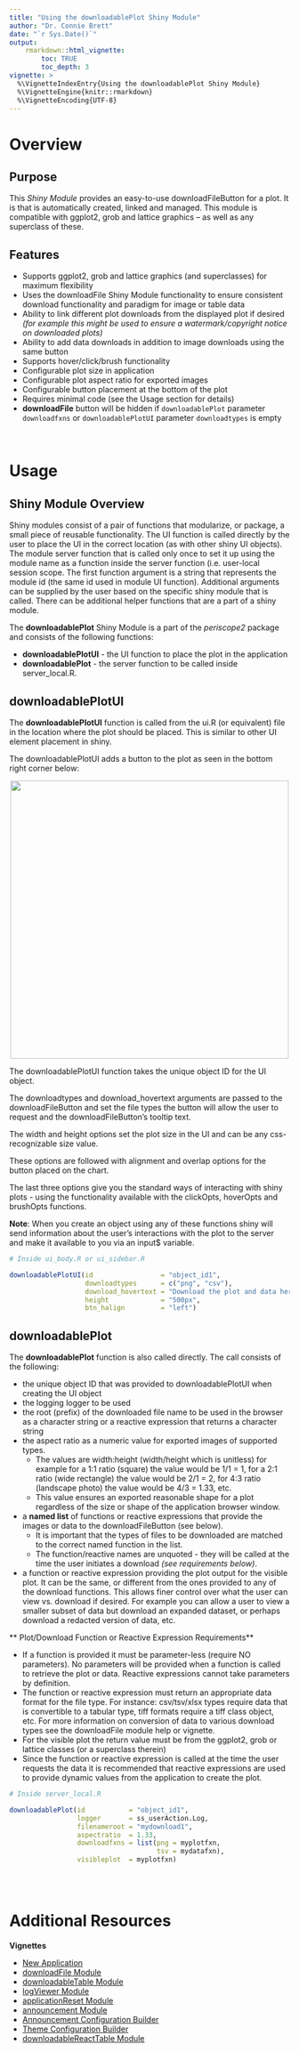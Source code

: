 ```yaml
---
title: "Using the downloadablePlot Shiny Module"
author: "Dr. Connie Brett"
date: "`r Sys.Date()`"
output: 
    rmarkdown::html_vignette:
        toc: TRUE
        toc_depth: 3
vignette: >
  %\VignetteIndexEntry{Using the downloadablePlot Shiny Module}
  %\VignetteEngine{knitr::rmarkdown}
  %\VignetteEncoding{UTF-8}
---
```



# Overview

## Purpose 

This *Shiny Module* provides an easy-to-use downloadFileButton for a plot.  It is that is automatically created, linked and managed.  This module is compatible with ggplot2, grob and lattice graphics -- as well as any superclass of these.


## Features

* Supports ggplot2, grob and lattice graphics (and superclasses) for maximum flexibility
* Uses the downloadFile Shiny Module functionality to ensure consistent
download functionality and paradigm for image or table data
* Ability to link different plot downloads from the displayed plot if 
desired *(for example this might be used to ensure a watermark/copyright
notice on downloaded plots)*
* Ability to add data downloads in addition to image downloads using the same
button
* Supports hover/click/brush functionality
* Configurable plot size in application
* Configurable plot aspect ratio for exported images
* Configurable button placement at the bottom of the plot
* Requires minimal code (see the Usage section for details)
* **downloadFile** button will be hidden if `downloadablePlot` parameter `downloadfxns` or
`downloadablePlotUI` parameter `downloadtypes` is empty

<br>

# Usage

## Shiny Module Overview

Shiny modules consist of a pair of functions that modularize, or package, a small piece of reusable functionality.  The UI function is called directly by the user to place the UI in the correct location (as with other shiny UI objects). The module server function that is called only once to set it up using the module name as a function inside the server function (i.e. user-local session scope.  The first function argument is a string that represents the module id (the same id used in module UI function). Additional arguments can be supplied by the user based on the specific shiny module that is called.  There can be additional helper functions that are a part of a shiny module.


The **downloadablePlot** Shiny Module is a part of the *periscope2* package and 
consists of the following functions:

* **downloadablePlotUI** - the UI function to place the plot in the application
* **downloadablePlot** - the server function to be called inside server_local.R.


## downloadablePlotUI

The **downloadablePlotUI** function is called from the ui.R (or equivalent) file in the location where the plot should be placed.  This is similar to other UI element placement in shiny.

The downloadablePlotUI adds a button to the plot as seen in the bottom right corner below:

<center><img src="figures/downloadablePlot-1.png" width="500px"></center>

The downloadablePlotUI function takes the unique object ID for the UI object.

The downloadtypes and download_hovertext arguments are passed to the downloadFileButton and set the file types the button will allow the user to
request and the downloadFileButton's tooltip text.  

The width and height options set the plot size in the UI and can be any css-recognizable size value.

These options are followed with alignment and overlap options for the button placed on the chart.

The last three options give you the standard ways of interacting with shiny plots - using the functionality available with the clickOpts, hoverOpts and brushOpts functions. 

**Note**: When you create an object using any of these functions shiny will send 
information about the user's interactions with the plot to the server and make 
it available to you via an input$ variable.


```r
# Inside ui_body.R or ui_sidebar.R

downloadablePlotUI(id                 = "object_id1", 
                   downloadtypes      = c("png", "csv"), 
                   download_hovertext = "Download the plot and data here!",
                   height             = "500px", 
                   btn_halign         = "left")
```


## downloadablePlot

The **downloadablePlot** function is also called directly. The call consists of the following:

* the unique object ID that was provided to downloadablePlotUI when creating the UI object
* the logging logger to be used
* the root (prefix) of the downloaded file name to be used in the browser as a character string or a reactive expression that returns a character string
* the aspect ratio as a numeric value for exported images of supported types.  
  * The values are width:height (width/height which is unitless) for example for a 
1:1 ratio (square) the value would be 1/1 = 1, for a 2:1 ratio (wide rectangle)
the value would be 2/1 = 2, for 4:3 ratio (landscape photo) the value would be
4/3 = 1.33, etc.  
  * This value ensures an exported reasonable shape for a plot 
regardless of the size or shape of the application browser window.
* a **named list** of functions or reactive expressions that provide the images or data to the 
downloadFileButton (see below).  
  * It is important that the types of files to be downloaded are matched to the correct named function in the list.  
  * The function/reactive names are unquoted - they will be called at the time the user initiates a 
download *(see requirements below)*.
* a function or reactive expression providing the plot output for the visible plot.  It can be the same,
or different from the ones provided to any of the download functions.  This allows finer control over what the user can view vs. download if desired.  For example you can allow a user to view a smaller subset of data but download an expanded dataset, or perhaps download a redacted version of data, etc.


** Plot/Download Function or Reactive Expression Requirements**

* If a function is provided it must be parameter-less (require NO parameters).  No parameters will be provided when a function is called to retrieve the plot or data.  Reactive expressions cannot take parameters by definition.
* The function or reactive expression must return an appropriate data format for the file type.  For
instance: csv/tsv/xlsx types require data that is convertible to a tabular type,
tiff formats require a tiff class object, etc.  For more information on conversion of data 
to various download types see the downloadFile module help or vignette.
* For the visible plot the return value must be from the ggplot2, grob or lattice classes (or a superclass therein)
* Since the function or reactive expression is called at the time the user requests the data it is 
recommended that reactive expressions are used to provide dynamic values from the application to create the plot.


```r
# Inside server_local.R

downloadablePlot(id           = "object_id1",
                 logger       = ss_userAction.Log,
                 filenameroot = "mydownload1",
                 aspectratio  = 1.33,
                 downloadfxns = list(png = myplotfxn,
                                     tsv = mydatafxn),
                 visibleplot  = myplotfxn)
           
```

<br>

# Additional Resources

**Vignettes**

* [New Application](new-application.html)
* [downloadFile Module](downloadFile-module.html)
* [downloadableTable Module](downloadableTable-module.html)
* [logViewer Module](logViewer-module.html)
* [applicationReset Module](applicationReset-module.html)
* [announcement Module](announcement-module.html)
* [Announcement Configuration Builder](announcement_addin.html)
* [Theme Configuration Builder](themeBuilder_addin.html)
* [downloadableReactTable Module](downloadableReactTable-module.html)
